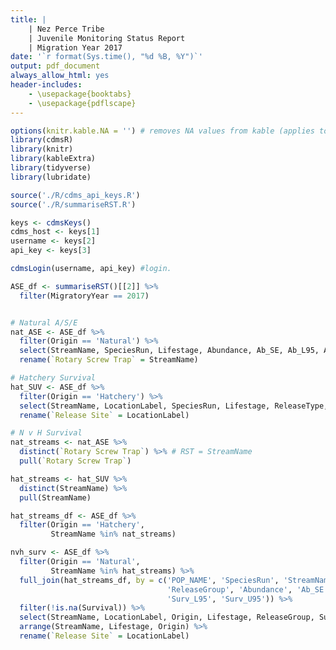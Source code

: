 ```yaml
---
title: |
    | Nez Perce Tribe
    | Juvenile Monitoring Status Report
    | Migration Year 2017
date: '`r format(Sys.time(), "%d %B, %Y")`'
output: pdf_document
always_allow_html: yes
header-includes:
    - \usepackage{booktabs}
    - \usepackage{pdflscape} 
---
```

```r
options(knitr.kable.NA = '') # removes NA values from kable (applies to all)
library(cdmsR)
library(knitr)
library(kableExtra) 
library(tidyverse)
library(lubridate)

source('./R/cdms_api_keys.R')
source('./R/summariseRST.R')
```

```r
keys <- cdmsKeys()
cdms_host <- keys[1]
username <- keys[2]
api_key <- keys[3]

cdmsLogin(username, api_key) #login.
```

```r
ASE_df <- summariseRST()[[2]] %>%
  filter(MigratoryYear == 2017)


# Natural A/S/E
nat_ASE <- ASE_df %>%
  filter(Origin == 'Natural') %>%
  select(StreamName, SpeciesRun, Lifestage, Abundance, Ab_SE, Ab_L95, Ab_U95, Survival, Surv_SE, Surv_L95, Surv_U95, Equivalents) %>%
  rename(`Rotary Screw Trap` = StreamName)

# Hatchery Survival
hat_SUV <- ASE_df %>%
  filter(Origin == 'Hatchery') %>%
  select(StreamName, LocationLabel, SpeciesRun, Lifestage, ReleaseType, Survival, Surv_SE, Surv_L95, Surv_U95) %>%
  rename(`Release Site` = LocationLabel)

# N v H Survival
nat_streams <- nat_ASE %>%
  distinct(`Rotary Screw Trap`) %>% # RST = StreamName
  pull(`Rotary Screw Trap`)

hat_streams <- hat_SUV %>%
  distinct(StreamName) %>%
  pull(StreamName)

hat_streams_df <- ASE_df %>%
  filter(Origin == 'Hatchery',
         StreamName %in% nat_streams)

nvh_surv <- ASE_df %>%
  filter(Origin == 'Natural', 
         StreamName %in% hat_streams) %>%
  full_join(hat_streams_df, by = c('POP_NAME', 'SpeciesRun', 'StreamName', 'LocationLabel', 'Lifestage', 'Origin', 'BroodYear', 'MigratoryYear',
                                   'ReleaseGroup', 'Abundance', 'Ab_SE', 'Ab_L95', 'Ab_U95', 'SurvivalTo', 'Survival', 'Surv_SE', 
                                   'Surv_L95', 'Surv_U95')) %>%
  filter(!is.na(Survival)) %>%
  select(StreamName, LocationLabel, Origin, Lifestage, ReleaseGroup, Survival, Surv_SE, Surv_L95, Surv_U95) %>%
  arrange(StreamName, Lifestage, Origin) %>%
  rename(`Release Site` = LocationLabel)

```


\begin{figure}[h]
  \begin{center}
    \includegraphics{www/NPT.png}
  \end{center}
\end{figure}

\begin{center}

{\large Prepared by:}

{\Large Tyler Stright

\vfill

Nez Perce Tribe\\
Department of Fisheries Resource Management\\
Fisheries Research Division\\
Lapwai, ID 83540\\
}

{\vspace{5mm}}

\end{center}

\newpage

\begin{landscape}

```r
kable(nat_ASE, caption = 'Migratory year 2017 abundance, survival to Lower Granite Dam, and smolt equivalent estimates for natural origin fish interrogated at Rotary Screw Traps maintained by the Nez Perce Tribe Department of Fisheries Resource Management.', booktabs = TRUE) %>%
  kable_styling(latex_options = 'scale_down') %>%
  add_footnote(label = 'Blank fields indicate missing data.')
```

```r
kable(hat_SUV, caption = 'Migratory year 2017 survival estimates to Lower Granite Dam for hatchery origin fish released by the Nez Perce Tribe Department of Fisheries Resource Management.', booktabs = TRUE) %>%
  kable_styling(latex_options = 'scale_down') %>%
  add_footnote(label = 'Blank fields indicate missing data.')
```

```r
kable(nvh_surv, caption = 'Survival estimates to Lower Granite Dam in Migration Year 2017 for hatchery and natural origin Spring/Summer Chinook salmon.', booktabs = TRUE) %>%
  kable_styling(latex_options = 'scale_down') %>%
  add_footnote(label = 'Blank fields indicate missing data.')
```

\end{landscape}